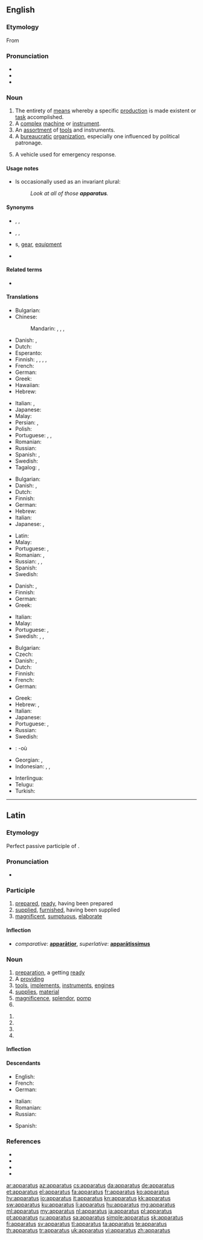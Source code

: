 {{also|apparátus}}
==English==

===Etymology===
From {{etyl|la|en}} {{m|la|apparātus}}

===Pronunciation===
* {{IPA|/æ.pəˈɹæ.təs/|/æ.pəˈɹeɪ.təs/|/æpəˈɹɑːtəs/|lang=en}}
* {{audio|en-us-apparatus.ogg|Audio (US)|lang=en}}
* {{rhymes|eɪtəs|lang=en}}

===Noun===
{{en-noun|apparatuses|apparatus}}

# The entirety of [[means]] whereby a specific [[production]] is made existent or [[task]] accomplished.
# A [[complex]] [[machine]] or [[instrument]].
# An [[assortment]] of [[tool]]s and instruments.
# A [[bureaucratic]] [[organization]], especially one influenced by political patronage.
# {{lb|en|firefighting}} A vehicle used for emergency response.

====Usage notes====
* Is occasionally used as an invariant plural:
*: ''Look at all of those '''apparatus'''.''

====Synonyms====
* {{sense|entirety of means}} {{l|en|setup}}, {{l|en|mechanism}}, {{l|en|dynamic}}
* {{sense|complex machine}} {{l|en|instrument}}, {{l|en|machinery}}, {{l|en|device}}
* {{sense|assortment of tools}} {{l|en|tool}}s, [[gear]], [[equipment]]
* {{sense|political patronage organization}} {{l|en|machine}}

====Related terms====
* {{l|en|apparat}}

====Translations====
{{trans-top|complex machine or instrument}}
* Bulgarian: {{t+|bg|апарат}}
* Chinese:
*: Mandarin: {{t|cmn|儀器|sc=Hani}}, {{t+|cmn|仪器|tr=yíqì|sc=Hani}}, {{t|cmn|裝置|sc=Hani}}, {{t+|cmn|装置|tr=zhuāngzhì|sc=Hani}}
* Danish: {{t+|da|apparat|n}}, {{t|da|maskineri|n}}
* Dutch: {{t+|nl|apparaat}}
* Esperanto: {{t|eo|aparato}}
* Finnish: {{t+|fi|laite}}, {{t+|fi|laitteisto}}, {{t+|fi|koneisto}}, {{t+|fi|mekanismi}}, {{t+|fi|aparaatti}}
* French: {{t+|fr|appareil|m}}
* German: {{t+|de|Apparat|m}}
* Greek: {{t+|el|σύστημα|n|sc=Grek}}
* Hawaiian: {{t|haw|maomeka}}
* Hebrew: {{t+|he|מכשיר|m|tr=makhshír}}
{{trans-mid}}
* Italian: {{t+|it|impianto|m}}, {{t+|it|attrezzatura|f}}
* Japanese: {{t+|ja|装置|tr=そうち, sōchi|sc=Jpan}}
* Malay: {{t|ms|radas}}
* Persian: {{t+|fa|آپارات|tr=âpârât|sc=fa-Arab}}, {{t+|fa|دستگاه|tr=dastgâh|sc=fa-Arab}}
* Polish: {{t+|pl|aparat|m}}
* Portuguese: {{t+|pt|aparelho|m}}, {{t+|pt|equipamento|m}}, {{t+|pt|aparato|m}}
* Romanian: {{t+|ro|aparat|n}}
* Russian: {{t+|ru|аппара́т|m}}
* Spanish: {{t+|es|aparato|m}}, {{t+|es|equipo|m}}
* Swedish: {{t+|sv|apparat|c}}
* Tagalog: {{t|tl|lansong}}, {{t|tl|lansungan}}
{{trans-bottom}}

{{trans-top|assortment of tools or instruments}}
* Bulgarian: {{t+|bg|инструменти}}
* Danish: {{t+|da|apparat|n}}, {{t|da|maskineri|n}}
* Dutch: {{t+|nl|apparaat}}
* Finnish: {{t+|fi|laitteisto}}
* German: {{t+|de|Apparat|m}}
* Hebrew: {{t+|he|מנגנון|m|tr=manganón}}
* Italian: {{t+|it|apparecchio|m}}
* Japanese: {{t+|ja|装置|tr=そうち, sōchi|sc=Jpan}}, {{t+|ja|機器|tr=きき, kiki|sc=Jpan}}
{{trans-mid}}
* Latin: {{t|la|apparātus|m}}
* Malay: {{t|ms|radas}}
* Portuguese: {{t+|pt|aparato|m}}, {{t+|pt|equipamento|m}}
* Romanian: {{t+|ro|aparatură|f}}, {{t+|ro|echipament|n}}
* Russian: {{t+|ru|аппара́т|m}}, {{t+|ru|аппарату́ра|f}}, {{t+|ru|обору́дование|n}}
* Spanish: {{t+|es|aparato|m}}
* Swedish: {{t+|sv|apparat|c}}
{{trans-bottom}}

{{trans-top|given system of procedures}}
* Danish: {{t+|da|apparat|n}}, {{t|da|maskineri|n}}
* Finnish: {{t+|fi|koneisto}}
* German: {{t+|de|Apparat|m}}
* Greek: {{t+|el|σύστημα|n|sc=Grek}}
{{trans-mid}}
* Italian: {{t+|it|sistema|f}}
* Malay: {{t|ms|radas}}
* Portuguese: {{t+|pt|aparato|m}}, {{t+|pt|protocolo|m}}
* Swedish: {{t+|sv|apparat|c}}, {{t+|sv|system|n}}, {{t+|sv|mekanism|c}}
{{trans-bottom}}

{{trans-top|bureaucratic organization}}
* Bulgarian: {{t+|bg|апарат}}
* Czech: {{t|cs|aparát|m}}
* Danish: {{t+|da|apparat|n}}, {{t|da|maskineri|n}}
* Dutch: {{t+|nl|apparaat}}
* Finnish: {{t+|fi|koneisto}}
* French: {{t+|fr|appareil|m}}
* German: {{t+|de|Apparat|m}}
{{trans-mid}}
* Greek: {{t+|el|μηχανισμός|m|sc=Grek}}
* Hebrew: {{t+|he|מערכת|f|tr=ma'arékhet}}, {{t+|he|מנגנון|m|tr=manganón}}
* Italian: {{t+|it|sistema|f}}
* Japanese: {{t+|ja|機構|tr=きこう, kikō|sc=Jpan}}
* Portuguese: {{t+|pt|sistema|m}}, {{t+|pt|aparato|m}}
* Russian: {{t+|ru|аппара́т|m}}
* Swedish: {{t+|sv|apparat|c}}
{{trans-bottom}}

{{trans-top|a vehicle used for emergency response}}
{{trans-mid}}
{{trans-bottom}}

{{checktrans-top}}
* {{ttbc|br}}: {{t-check|br|ardivink|m}} -où
* Georgian: {{t-check|ka|ინსტრუმენტი}}, {{t-check|ka|ხელსაწყო}}
* Indonesian: {{t-check|id|alat|alt=peralatan}}, {{t-check|id|lengkap|alt=perlengkapan}}, {{t-check|id|perkakas}}
{{trans-mid}}
* Interlingua: {{t-check|ia|apparato}}
* Telugu: {{t+check|te|పరికరం}}
* Turkish: {{t+check|tr|mekanizma}}
{{trans-bottom}}

----

==Latin==

===Etymology===
Perfect passive participle of {{m|la|apparō||prepare}}.

===Pronunciation===
* {{la-IPA|apparātus}}

===Participle===
{{la-perfect participle|apparat|apparāt}}

# [[prepared]], [[ready]], having been prepared
# [[supplied]], [[furnished]], having been supplied
# [[magnificent]], [[sumptuous]], [[elaborate]]

====Inflection====
{{la-decl-1&2|apparāt}}

* ''comparative'': '''[[apparatior|apparātior]]''', ''superlative'': '''[[aparatissimus|apparātissimus]]'''

===Noun===
{{la-noun|apparātus||apparātūs|m|fourth}}

# [[preparation]], a getting [[ready]]
# A [[providing]]
# [[tool]]s, [[implement]]s, [[instrument]]s, [[engine]]s
# [[supply|supplies]], [[material]]
# [[magnificence]], [[splendor]], [[pomp]]
# {{inflection of|apparātus||voc|s|lang=la}}

{{la-noun-form|apparātūs}} {{g|m}}
# {{inflection of|apparātus||gen|s|lang=la}}
# {{inflection of|apparātus||nom|p|lang=la}}
# {{inflection of|apparātus||acc|p|lang=la}}
# {{inflection of|apparātus||voc|p|lang=la}}

====Inflection====
{{la-decl-4th|apparāt}}

====Descendants====
{{top2}}
* English: {{l|en|apparatus}}
* French: {{l|fr|apparat}}
* German: {{l|de|Apparat}} {{gloss|apparatus, phone}}
{{mid2}}
* Italian: {{l|it|apparato}}
* Romanian: {{l|ro|aparat}}
* Russian: {{l|ru|аппара́т}} {{gloss|apparatus, camera}}
{{bottom}}
* Spanish: {{l|es|aparato}}

===References===
* {{R:L&S}}
* {{R:Gaffiot}}
* {{R:M&A}}
* {{R:NLW}}

[[ar:apparatus]]
[[az:apparatus]]
[[cs:apparatus]]
[[da:apparatus]]
[[de:apparatus]]
[[et:apparatus]]
[[el:apparatus]]
[[fa:apparatus]]
[[fr:apparatus]]
[[ko:apparatus]]
[[hy:apparatus]]
[[io:apparatus]]
[[it:apparatus]]
[[kn:apparatus]]
[[kk:apparatus]]
[[sw:apparatus]]
[[ku:apparatus]]
[[li:apparatus]]
[[hu:apparatus]]
[[mg:apparatus]]
[[ml:apparatus]]
[[my:apparatus]]
[[nl:apparatus]]
[[ja:apparatus]]
[[pl:apparatus]]
[[pt:apparatus]]
[[ru:apparatus]]
[[sa:apparatus]]
[[simple:apparatus]]
[[sk:apparatus]]
[[fi:apparatus]]
[[sv:apparatus]]
[[tl:apparatus]]
[[ta:apparatus]]
[[te:apparatus]]
[[th:apparatus]]
[[tr:apparatus]]
[[uk:apparatus]]
[[vi:apparatus]]
[[zh:apparatus]]